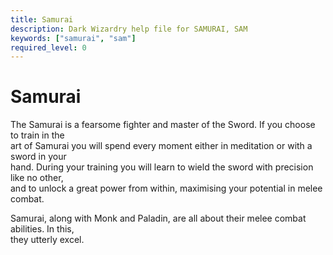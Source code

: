 ```yaml
---
title: Samurai
description: Dark Wizardry help file for SAMURAI, SAM
keywords: ["samurai", "sam"]
required_level: 0
---
```


# Samurai

The Samurai is a fearsome fighter and master of the Sword. If you choose to train in the  
art of Samurai you will spend every moment either in meditation or with a sword in your  
hand. During your training you will learn to wield the sword with precision like no other,  
and to unlock a great power from within, maximising your potential in melee combat.  

Samurai, along with Monk and Paladin, are all about their melee combat abilities. In this,  
they utterly excel.